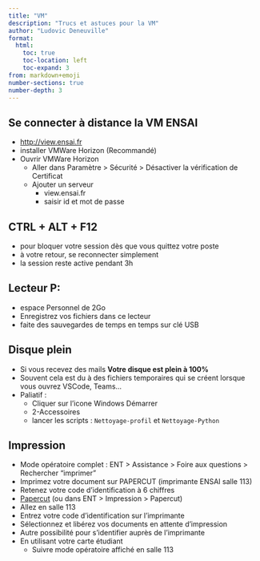 ```yaml
---
title: "VM"
description: "Trucs et astuces pour la VM"
author: "Ludovic Deneuville"
format: 
  html:
    toc: true
    toc-location: left
    toc-expand: 3
from: markdown+emoji
number-sections: true
number-depth: 3
---
```


## Se connecter à distance la VM ENSAI

- [http://view.ensai.fr](http://view.ensai.fr){.external target="_blank"}
- installer VMWare Horizon (Recommandé)
- Ouvrir VMWare Horizon
  - Aller dans Paramètre > Sécurité > Désactiver la vérification de Certificat
  - Ajouter un serveur
    - view.ensai.fr
    - saisir id et mot de passe


## CTRL + ALT + F12

- pour bloquer votre session dès que vous quittez votre poste
- à votre retour, se reconnecter simplement
- la session reste active pendant 3h

## Lecteur P:

- espace Personnel de 2Go
- Enregistrez vos fichiers dans ce lecteur
- faite des sauvegardes de temps en temps sur clé USB

## Disque plein

- Si vous recevez des mails **Votre disque est plein à 100%**
- Souvent cela est du à des fichiers temporaires qui se créent lorsque vous ouvrez VSCode, Teams...
- Paliatif :
  - Cliquer sur l'icone Windows Démarrer
  - 2-Accessoires
  - lancer les scripts : `Nettoyage-profil` et `Nettoyage-Python`

## Impression

- Mode opératoire complet : ENT > Assistance > Foire aux questions > Rechercher "imprimer"
- Imprimez votre document sur PAPERCUT (imprimante ENSAI salle 113)
- Retenez votre code d'identification à 6 chiffres
- [Papercut](http://papercut.domensai.ecole:9191/){.external target="_blank"} (ou dans ENT > Impression > Papercut)
- Allez en salle 113
- Entrez votre code d'identification sur l'imprimante
- Sélectionnez et libérez vos documents en attente d'impression
- Autre possibilité pour s'identifier auprès de l'imprimante
- En utilisant votre carte étudiant
  - Suivre mode opératoire affiché en salle 113
